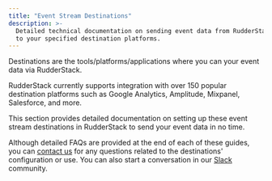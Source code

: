 ```yaml
---
title: "Event Stream Destinations"
description: >-
  Detailed technical documentation on sending event data from RudderStack
  to your specified destination platforms.
---
```


Destinations are the tools/platforms/applications where you can your event data via RudderStack.

RudderStack currently supports integration with over 150 popular destination platforms such as Google Analytics, Amplitude, Mixpanel, Salesforce, and more.

This section provides detailed documentation on setting up these event stream destinations in RudderStack to send your event data in no time.

<div class="successBlock">
Although detailed FAQs are provided at the end of each of these guides, you can <a href="mailto:%20contact@rudderstack.com">contact us</a> for any questions related to the destinations' configuration or use. You can also start a conversation in our <a href="https://rudderstack.com/join-rudderstack-slack-community">Slack</a> community.
</div>
